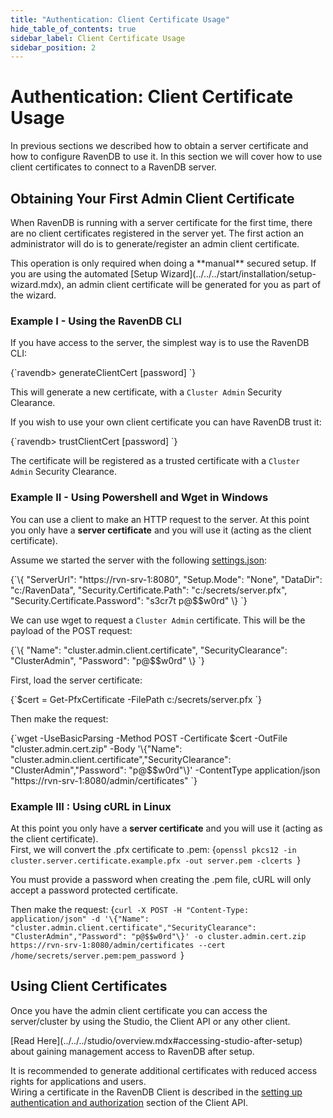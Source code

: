 ```yaml
---
title: "Authentication: Client Certificate Usage"
hide_table_of_contents: true
sidebar_label: Client Certificate Usage
sidebar_position: 2
---
```



# Authentication: Client Certificate Usage

In previous sections we described how to obtain a server certificate and how to configure RavenDB to use it. In this section we will cover how to use client certificates to connect to a RavenDB server.

## Obtaining Your First Admin Client Certificate

When RavenDB is running with a server certificate for the first time, there are no client certificates registered in the server yet. The first action an administrator will do is to generate/register an admin client certificate.

<Admonition type="note" title="">
This operation is only required when doing a **manual** secured setup. If you are using the automated [Setup Wizard](../../../start/installation/setup-wizard.mdx), an admin client certificate will be generated for you as part of the wizard.
</Admonition>

### Example I - Using the RavenDB CLI

If you have access to the server, the simplest way is to use the RavenDB CLI:

<TabItem value="plain" label="plain">
<CodeBlock language="plain">
{`ravendb> generateClientCert <name> <path-to-output-folder> [password]
`}
</CodeBlock>
</TabItem>

This will generate a new certificate, with a `Cluster Admin` Security Clearance.

If you wish to use your own client certificate you can have RavenDB trust it:

<TabItem value="plain" label="plain">
<CodeBlock language="plain">
{`ravendb> trustClientCert <name> <path-to-pfx> [password]
`}
</CodeBlock>
</TabItem>

The certificate will be registered as a trusted certificate with a `Cluster Admin` Security Clearance.

### Example II - Using Powershell and Wget in Windows 

You can use a client to make an HTTP request to the server. At this point you only have a **server certificate** and you will use it (acting as the client certificate).

Assume we started the server with the following [settings.json](../../configuration/configuration-options.mdx#json):

<TabItem value="json" label="json">
<CodeBlock language="json">
{`\{
    "ServerUrl": "https://rvn-srv-1:8080",
    "Setup.Mode": "None",
    "DataDir": "c:/RavenData",
    "Security.Certificate.Path": "c:/secrets/server.pfx",
    "Security.Certificate.Password": "s3cr7t p@$$w0rd"
\} 
`}
</CodeBlock>
</TabItem>

We can use wget to request a `Cluster Admin` certificate. This will be the payload of the POST request:

<TabItem value="json" label="json">
<CodeBlock language="json">
{`\{
    "Name": "cluster.admin.client.certificate",
    "SecurityClearance": "ClusterAdmin",
    "Password": "p@$$w0rd"
\} 
`}
</CodeBlock>
</TabItem>

First, load the server certificate:

<TabItem value="powershell" label="powershell">
<CodeBlock language="powershell">
{`$cert = Get-PfxCertificate -FilePath c:/secrets/server.pfx
`}
</CodeBlock>
</TabItem>

Then make the request:

<TabItem value="powershell" label="powershell">
<CodeBlock language="powershell">
{`wget -UseBasicParsing -Method POST -Certificate $cert -OutFile "cluster.admin.cert.zip" -Body '\{"Name": "cluster.admin.client.certificate","SecurityClearance": "ClusterAdmin","Password": "p@$$w0rd"\}' -ContentType application/json "https://rvn-srv-1:8080/admin/certificates"
`}
</CodeBlock>
</TabItem>

### Example III : Using cURL in Linux

At this point you only have a **server certificate** and you will use it (acting as the client certificate).  
First, we will convert the .pfx certificate to .pem:
<TabItem value="bash" label="bash">
<CodeBlock language="bash">
{`openssl pkcs12 -in cluster.server.certificate.example.pfx -out server.pem -clcerts
`}
</CodeBlock>
</TabItem>

<Admonition type="note" title="">
You must provide a password when creating the .pem file, cURL will only accept a password protected certificate.
</Admonition>

Then make the request:
<TabItem value="bash" label="bash">
<CodeBlock language="bash">
{`curl -X POST -H "Content-Type: application/json" -d '\{"Name": "cluster.admin.client.certificate","SecurityClearance": "ClusterAdmin","Password": "p@$$w0rd"\}' -o cluster.admin.cert.zip https://rvn-srv-1:8080/admin/certificates --cert /home/secrets/server.pem:pem_password
`}
</CodeBlock>
</TabItem>

## Using Client Certificates

Once you have the admin client certificate you can access the server/cluster by using the Studio, 
the Client API or any other client. 

<Admonition type="note" title="">
[Read Here](../../../studio/overview.mdx#accessing-studio-after-setup) 
about gaining management access to RavenDB after setup.  
</Admonition>

It is recommended to generate additional certificates with reduced access rights for applications 
and users.  
Wiring a certificate in the RavenDB Client is described in the 
[setting up authentication and authorization](../../../client-api/setting-up-authentication-and-authorization.mdx) 
section of the Client API.

